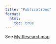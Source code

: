 ```yaml
---
title: "Publications"
format:
  html:
    toc: true
---
```


See [My Researchmap](https://researchmap.jp/yuken-ohshiro/published_papers?lang=en)